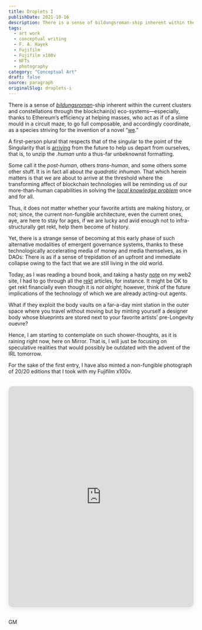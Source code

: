 ```yaml
---
title: Droplets I
publishDate: 2021-10-16
description: There is a sense of bildungsroman-ship inherent within the current clusters and constellations through the blockchain(s) eco-systems—especially, than......
tags:
  - art work
  - conceptual writing
  - F. A. Hayek
  - Fujifilm
  - Fujifilm x100v
  - NFTs
  - photography
category: "Conceptual Art"
draft: false
source: paragraph
originalSlug: droplets-i
---
```



There is a sense of [*bildungsroman*](https://www.britannica.com/art/bildungsroman)-ship inherent within the current clusters and constellations through the blockchain(s) eco-systems—especially, thanks to Ethereum’s efficiency at helping masses, who act as if of a slime mould in a circuit maze, to go full composable, and accordingly coordinate, as a species striving for the invention of a novel “[we](http://caae.phil.cmu.edu/cavalier/80254/kant/kant2.html#:~:text=In%20his%20Lectures%20on%20Logic,What%20may%20I%20hope%20for%3F).”

A first-person plural that respects that of the singular to the point of the Singularity that is [arriving](https://www.youtube.com/watch?v=fiaWsgtJrNI) from the future to help us depart from ourselves, that is, to unzip the *.human* unto a thus-far unbeknownst formatting.

Some call it the *post-human*, others *trans-human*, and some others some other stuff. It is in fact all about *the quadratic inhuman*. That which herein matters is that we are about to arrive at the threshold where the transforming affect of blockchain technologies will be reminding us of our more-than-human capabilities in solving the [*local knowledge problem*](https://fee.org/articles/the-use-of-knowledge-in-society/) once and for all.

Thus, it does not matter whether your favorite artists are making history, or not; since, the current non-fungible architecture, even the current ones, aye, are here to stay for ages, if we are lucky and avid enough not to infra-structurally get rekt, help them become of history.

Yet, there is a strange sense of becoming at this early phase of such alternative modalities of emergent governance systems, thanks to these technologically accelerating media of money and media themselves, as in DAOs: There is as if a sense of trepidation of an upfront and immediate collapse owing to the fact that we are still living in the old world.

Today, as I was reading a bound book, and taking a hasty [note](https://remixocene.xyz/archive/notes-1/) on my web2 site, I had to go through all the [rekt](https://rekt.news/) articles, for instance. It might be OK to get rekt financially even though it is *not alright*; however, think of the future implications of the technology of which we are already acting-out agents.

What if they exploit the body vaults on a far-a-day mint station in the outer space where you travel without moving but by minting yourself a designer body whose blueprints are stored next to your favorite artists’ pre-Longevity ouevre?

Hence, I am starting to contemplate on such shower-thoughts, as it is raining right now, here on Mirror. That is, I will just be focusing on speculative realities that would possibly be outdated with the advent of the IRL tomorrow.

For the sake of the first entry, I have also minted a non-fungible photograph of 20/20 editions that I took with my Fujifilm x100v.

<div style="text-align: center; margin: 2rem 0;">

<iframe
  src="https://gokhan.mirror.xyz/editions/0xDF5b5ee15CC96ba7d0CB6BD9b2c0fc4417ab6445/278"
  width="100%"
  height="600"
  style="border: none; border-radius: 12px; box-shadow: 0 4px 12px rgba(0,0,0,0.1);"
  title="3 Freighters and IRL Eth Rockers - NFT Edition"
></iframe>

</div>

GM